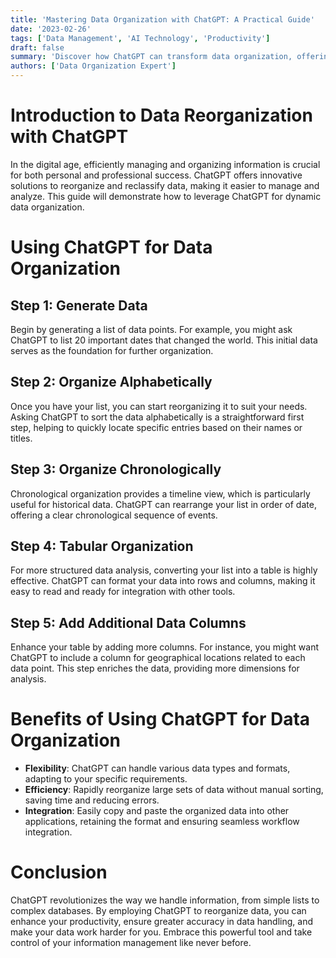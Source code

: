 ```yaml
---
title: 'Mastering Data Organization with ChatGPT: A Practical Guide'
date: '2023-02-26'
tags: ['Data Management', 'AI Technology', 'Productivity']
draft: false
summary: 'Discover how ChatGPT can transform data organization, offering flexible and powerful tools to reclassify and reorganize information efficiently.'
authors: ['Data Organization Expert']
---
```


# Introduction to Data Reorganization with ChatGPT

In the digital age, efficiently managing and organizing information is crucial for both personal and professional success. ChatGPT offers innovative solutions to reorganize and reclassify data, making it easier to manage and analyze. This guide will demonstrate how to leverage ChatGPT for dynamic data organization.

# Using ChatGPT for Data Organization

## Step 1: Generate Data

Begin by generating a list of data points. For example, you might ask ChatGPT to list 20 important dates that changed the world. This initial data serves as the foundation for further organization.

## Step 2: Organize Alphabetically

Once you have your list, you can start reorganizing it to suit your needs. Asking ChatGPT to sort the data alphabetically is a straightforward first step, helping to quickly locate specific entries based on their names or titles.

## Step 3: Organize Chronologically

Chronological organization provides a timeline view, which is particularly useful for historical data. ChatGPT can rearrange your list in order of date, offering a clear chronological sequence of events.

## Step 4: Tabular Organization

For more structured data analysis, converting your list into a table is highly effective. ChatGPT can format your data into rows and columns, making it easy to read and ready for integration with other tools.

## Step 5: Add Additional Data Columns

Enhance your table by adding more columns. For instance, you might want ChatGPT to include a column for geographical locations related to each data point. This step enriches the data, providing more dimensions for analysis.

# Benefits of Using ChatGPT for Data Organization

- **Flexibility**: ChatGPT can handle various data types and formats, adapting to your specific requirements.
- **Efficiency**: Rapidly reorganize large sets of data without manual sorting, saving time and reducing errors.
- **Integration**: Easily copy and paste the organized data into other applications, retaining the format and ensuring seamless workflow integration.

# Conclusion

ChatGPT revolutionizes the way we handle information, from simple lists to complex databases. By employing ChatGPT to reorganize data, you can enhance your productivity, ensure greater accuracy in data handling, and make your data work harder for you. Embrace this powerful tool and take control of your information management like never before.
